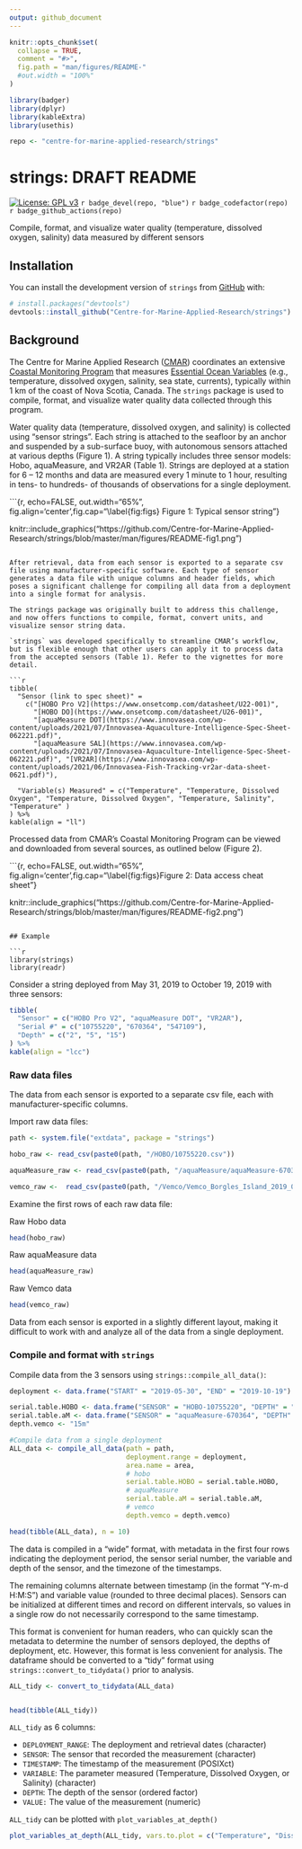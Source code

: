 ```yaml
---
output: github_document
---
```


<!-- README.md is generated from README.Rmd. Please edit that file -->

```r
knitr::opts_chunk$set(
  collapse = TRUE,
  comment = "#>",
  fig.path = "man/figures/README-"
  #out.width = "100%"
)

library(badger)
library(dplyr)
library(kableExtra)
library(usethis)

repo <- "centre-for-marine-applied-research/strings"
```

# strings: DRAFT README

<!-- badges: start -->

[![License: GPL v3](https://img.shields.io/badge/License-GPLv3-blue.svg)](https://www.gnu.org/licenses/gpl-3.0) `r badge_devel(repo, "blue")` `r badge_codefactor(repo)` `r badge_github_actions(repo)`

<!-- badges: end -->

Compile, format, and visualize water quality (temperature, dissolved oxygen, salinity) data measured by different sensors 

## Installation

You can install the development version of `strings` from [GitHub](https://github.com/) with:

``` r
# install.packages("devtools")
devtools::install_github("Centre-for-Marine-Applied-Research/strings")
```

## Background

The Centre for Marine Applied Research ([CMAR](https://cmar.ca/)) coordinates an extensive [Coastal Monitoring Program](https://cmar.ca/2020/07/14/coastal-monitoring-program/) that measures [Essential Ocean Variables](https://www.goosocean.org/index.php?option=com_content&view=article&id=14&Itemid=114) (e.g., temperature, dissolved oxygen, salinity, sea state, currents), typically within 1 km of the coast of Nova Scotia, Canada. The `strings` package is used to compile, format, and visualize water quality data collected through this program.

Water quality data (temperature, dissolved oxygen, and salinity) is collected using “sensor strings”. Each string is attached to the seafloor by an anchor and suspended by a sub-surface buoy, with autonomous sensors attached at various depths (Figure 1). A string typically includes three sensor models: Hobo, aquaMeasure, and VR2AR (Table 1). Strings are deployed at a station for 6 – 12 months and data are measured every 1 minute to 1 hour, resulting in tens- to hundreds- of thousands of observations for a single deployment.

[](https://github.com/Centre-for-Marine-Applied-Research/strings/blob/master/man/figures/README-fig1.png)


```{r, echo=FALSE, out.width="65%", fig.align='center',fig.cap="\\label{fig:figs} Figure 1: Typical sensor string"}

knitr::include_graphics("https://github.com/Centre-for-Marine-Applied-Research/strings/blob/master/man/figures/README-fig1.png")

```

After retrieval, data from each sensor is exported to a separate csv file using manufacturer-specific software. Each type of sensor generates a data file with unique columns and header fields, which poses a significant challenge for compiling all data from a deployment into a single format for analysis.

The strings package was originally built to address this challenge, and now offers functions to compile, format, convert units, and visualize sensor string data.

`strings` was developed specifically to streamline CMAR’s workflow, but is flexible enough that other users can apply it to process data from the accepted sensors (Table 1). Refer to the vignettes for more detail.

```r

tibble(
  "Sensor (link to spec sheet)" = 
    c("[HOBO Pro V2](https://www.onsetcomp.com/datasheet/U22-001)", 
      "[HOBO DO](https://www.onsetcomp.com/datasheet/U26-001)", 
      "[aquaMeasure DOT](https://www.innovasea.com/wp-content/uploads/2021/07/Innovasea-Aquaculture-Intelligence-Spec-Sheet-062221.pdf)", 
      "[aquaMeasure SAL](https://www.innovasea.com/wp-content/uploads/2021/07/Innovasea-Aquaculture-Intelligence-Spec-Sheet-062221.pdf)", "[VR2AR](https://www.innovasea.com/wp-content/uploads/2021/06/Innovasea-Fish-Tracking-vr2ar-data-sheet-0621.pdf)"),
  
  "Variable(s) Measured" = c("Temperature", "Temperature, Dissolved Oxygen", "Temperature, Dissolved Oxygen", "Temperature, Salinity", "Temperature" )
) %>% 
kable(align = "ll")

```

Processed data from CMAR’s Coastal Monitoring Program can be viewed and downloaded from several sources, as outlined below (Figure 2).


```{r, echo=FALSE, out.width="65%", fig.align='center',fig.cap="\\label{fig:figs}Figure 2: Data access cheat sheet"}

knitr::include_graphics("https://github.com/Centre-for-Marine-Applied-Research/strings/blob/master/man/figures/README-fig2.png")

```

## Example

```r
library(strings)
library(readr)
```

Consider a string deployed from May 31, 2019 to October 19, 2019 with three sensors:

```r

tibble(
  "Sensor" = c("HOBO Pro V2", "aquaMeasure DOT", "VR2AR"),
  "Serial #" = c("10755220", "670364", "547109"),
  "Depth" = c("2", "5", "15")
) %>% 
kable(align = "lcc")

```

### Raw data files

The data from each sensor is exported to a separate csv file, each with manufacturer-specific columns.

Import raw data files:
```r
path <- system.file("extdata", package = "strings")

hobo_raw <- read_csv(paste0(path, "/HOBO/10755220.csv"))

aquaMeasure_raw <- read_csv(paste0(path, "/aquaMeasure/aquaMeasure-670364_2019-10-19_UTC.csv"))

vemco_raw <-  read_csv(paste0(path, "/Vemco/Vemco_Borgles_Island_2019_05_30.csv"))
```

Examine the first rows of each raw data file:

Raw Hobo data
```r
head(hobo_raw)
```

Raw aquaMeasure data
```r
head(aquaMeasure_raw)
```

Raw Vemco data
```r
head(vemco_raw)
```

Data from each sensor is exported in a slightly different layout, making it difficult to work with and analyze all of the data from a single deployment.

### Compile and format with `strings`

Compile data from the 3 sensors using `strings::compile_all_data()`:

```r
deployment <- data.frame("START" = "2019-05-30", "END" = "2019-10-19")

serial.table.HOBO <- data.frame("SENSOR" = "HOBO-10755220", "DEPTH" = "2m")
serial.table.aM <- data.frame("SENSOR" = "aquaMeasure-670364", "DEPTH" = "5m")
depth.vemco <- "15m"

#Compile data from a single deployment
ALL_data <- compile_all_data(path = path,
                             deployment.range = deployment,
                             area.name = area,
                             # hobo
                             serial.table.HOBO = serial.table.HOBO,
                             # aquaMeasure
                             serial.table.aM = serial.table.aM,
                             # vemco
                             depth.vemco = depth.vemco)

head(tibble(ALL_data), n = 10)
```

The data is compiled in a "wide" format, with metadata in the first four rows indicating the deployment period, the sensor serial number, the variable and depth of the sensor, and the timezone of the timestamps.

The remaining columns alternate between timestamp (in the format "Y-m-d H:M:S") and variable value (rounded to three decimal places). Sensors can be initialized at different times and record on different intervals, so values in a single row do not necessarily correspond to the same timestamp. 

This format is convenient for human readers, who can quickly scan the metadata to determine the number of sensors deployed, the depths of deployment, etc. However, this format is less convenient for analysis. The dataframe should be converted to a "tidy" format using `strings::convert_to_tidydata()` prior to analysis.

```r
ALL_tidy <- convert_to_tidydata(ALL_data)


head(tibble(ALL_tidy))
```


`ALL_tidy` as 6 columns:

* `DEPLOYMENT_RANGE`: The deployment and retrieval dates (character)
* `SENSOR`: The sensor that recorded the measurement (character)
* `TIMESTAMP`: The timestamp of the measurement (POSIXct)
* `VARIABLE`: The parameter measured (Temperature, Dissolved Oxygen, or Salinity) (character)
* `DEPTH`: The depth of the sensor (ordered factor)
* `VALUE:` The value of the measurement (numeric)

`ALL_tidy` can be plotted with `plot_variables_at_depth()`

```r
plot_variables_at_depth(ALL_tidy, vars.to.plot = c("Temperature", "Dissolved Oxygen"))
```






